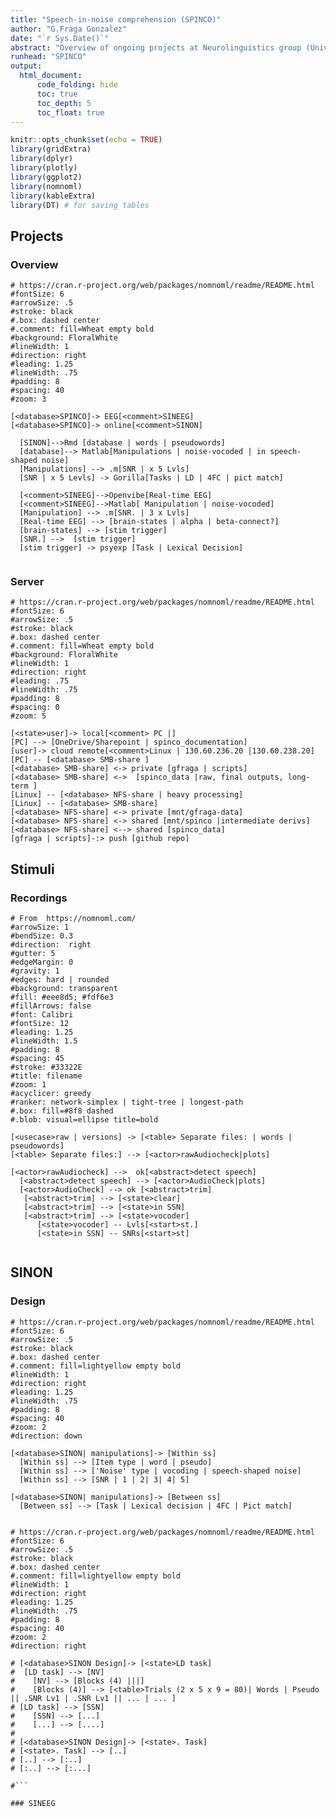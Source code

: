 ```yaml
---
title: "Speech-in-noise comprehension (SPINCO)" 
author: "G.Fraga Gonzalez"
date: "`r Sys.Date()`"
abstract: "Overview of ongoing projects at Neurolinguistics group (University of Zurich) " 
runhead: "SPINCO"
output: 
  html_document:
      code_folding: hide 
      toc: true
      toc_depth: 5
      toc_float: true
---
```


<!-- To unfold code in specific chunks use Chunk options: class.source = 'fold-show' -->
```r
knitr::opts_chunk$set(echo = TRUE)
library(gridExtra)
library(dplyr)
library(plotly)
library(ggplot2)
library(nomnoml)
library(kableExtra)
library(DT) # for saving tables
```


## Projects {.tabset}

### Overview

```nomnoml
# https://cran.r-project.org/web/packages/nomnoml/readme/README.html
#fontSize: 6
#arrowSize: .5
#stroke: black
#.box: dashed center
#.comment: fill=Wheat empty bold
#background: FloralWhite
#lineWidth: 1
#direction: right
#leading: 1.25
#lineWidth: .75
#padding: 8
#spacing: 40
#zoom: 3
  
[<database>SPINCO]-> EEG[<comment>SINEEG]
[<database>SPINCO]-> online[<comment>SINON]
  
  [SINON]-->Rmd [database | words | pseudowords] 
  [database]--> Matlab[Manipulations | noise-vocoded | in speech-shaped noise]
  [Manipulations] --> .m[SNR | x 5 Lvls] 
  [SNR | x 5 Levls] -> Gorilla[Tasks | LD | 4FC | pict match]
  
  [<comment>SINEEG]-->Openvibe[Real-time EEG]
  [<comment>SINEEG]-->Matlab[ Manipulation | noise-vocoded]
  [Manipulation] --> .m[SNR. | 3 x Lvls]
  [Real-time EEG] --> [brain-states | alpha | beta-connect?]
  [brain-states] --> [stim trigger]
  [SNR.] -->  [stim trigger]
  [stim trigger] -> psyexp [Task | Lexical Decision]
  

```

### Server

```nomnoml
# https://cran.r-project.org/web/packages/nomnoml/readme/README.html
#fontSize: 6
#arrowSize: .5
#stroke: black
#.box: dashed center
#.comment: fill=Wheat empty bold
#background: FloralWhite
#lineWidth: 1
#direction: right
#leading: .75
#lineWidth: .75
#padding: 8
#spacing: 0
#zoom: 5
  
[<state>user]-> local[<comment> PC |]
[PC] --> [OneDrive/Sharepoint | spinco_documentation]
[user]-> cloud remote[<comment>Linux | 130.60.236.20 |130.60.238.20]
[PC] -- [<database> SMB-share ]
[<database> SMB-share] <-> private [gfraga | scripts]
[<database> SMB-share] <->  [spinco_data |raw, final outputs, long-term ]
[Linux] -- [<database> NFS-share | heavy processing]
[Linux] -- [<database> SMB-share]
[<database> NFS-share] <-> private [mnt/gfraga-data]
[<database> NFS-share] <-> shared [mnt/spinco |intermediate derivs]
[<database> NFS-share] <--> shared [spinco_data]
[gfraga | scripts]-:> push [github repo]
```


## Stimuli {.tabset}

### Recordings

```nomnoml
# From  https://nomnoml.com/
#arrowSize: 1
#bendSize: 0.3
#direction:  right 
#gutter: 5
#edgeMargin: 0
#gravity: 1
#edges: hard | rounded
#background: transparent
#fill: #eee8d5; #fdf6e3
#fillArrows: false
#font: Calibri
#fontSize: 12
#leading: 1.25
#lineWidth: 1.5
#padding: 8
#spacing: 45
#stroke: #33322E
#title: filename
#zoom: 1
#acyclicer: greedy
#ranker: network-simplex | tight-tree | longest-path
#.box: fill=#8f8 dashed
#.blob: visual=ellipse title=bold

[<usecase>raw | versions] -> [<table> Separate files: | words | pseudowords]
[<table> Separate files:] --> [<actor>rawAudiocheck|plots]

[<actor>rawAudiocheck] -->  ok[<abstract>detect speech]  
  [<abstract>detect speech] --> [<actor>AudioCheck|plots]
  [<actor>AudioCheck] --> ok [<abstract>trim]
   [<abstract>trim] --> [<state>clear]
   [<abstract>trim] --> [<state>in SSN]
   [<abstract>trim] --> [<state>vocoder]
      [<state>vocoder] -- Lvls[<start>st.]
      [<state>in SSN] -- SNRs[<start>st]
      
```

## SINON {.tabset}

### Design

```nomnoml
# https://cran.r-project.org/web/packages/nomnoml/readme/README.html
#fontSize: 6
#arrowSize: .5
#stroke: black
#.box: dashed center
#.comment: fill=lightyellow empty bold
#lineWidth: 1
#direction: right
#leading: 1.25
#lineWidth: .75
#padding: 8
#spacing: 40
#zoom: 2
#direction: down
  
[<database>SINON| manipulations]-> [Within ss]
  [Within ss] --> [Item type | word | pseudo]
  [Within ss] --> ['Noise' type | vocoding | speech-shaped noise]
  [Within ss] --> [SNR | 1 | 2| 3| 4| 5]

[<database>SINON| manipulations]-> [Between ss]
  [Between ss] --> [Task | Lexical decision | 4FC | Pict match]
  

```

 



```nomnoml

# https://cran.r-project.org/web/packages/nomnoml/readme/README.html
#fontSize: 6
#arrowSize: .5
#stroke: black
#.box: dashed center
#.comment: fill=lightyellow empty bold
#lineWidth: 1
#direction: right
#leading: 1.25
#lineWidth: .75
#padding: 8
#spacing: 40
#zoom: 2
#direction: right
  
# [<database>SINON Design]-> [<state>LD task]
#  [LD task] --> [NV]
#    [NV] --> [Blocks (4) |||]
#    [Blocks (4)] --> [<table>Trials (2 x 5 x 9 = 80)| Words | Pseudo || .SNR Lv1 | .SNR Lv1 || ... | ... ]
# [LD task] --> [SSN]
#    [SSN] --> [...]
#    [...] --> [....]
# 
# [<database>SINON Design]-> [<state>. Task]
# [<state>. Task] --> [..]
# [..] --> [:..]
# [:..] --> [:...]

#```

### SINEEG

 
```
